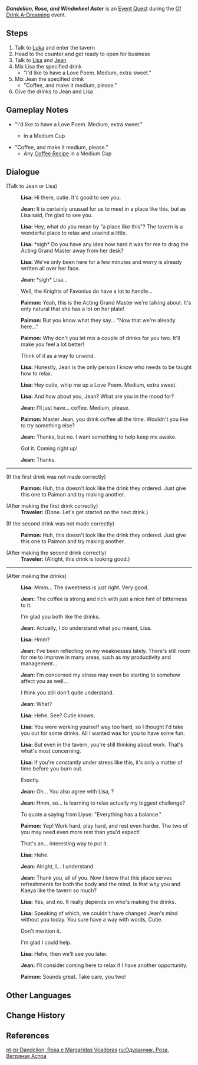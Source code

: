 {{Quest Infobox
|id            = 70506
|image         = Event Quest Dandelion Rose and Windwheel Aster.png
|type          = World
|region        = Mondstadt
|area          = Starfell Valley
|subarea       = Mondstadt City
|event_name    = Of Drink A-Dreaming
|requirement   = Complete [[When They Take Off Their Armor]] and [[Fine Wine From Yesterday]]
|startLocation = [[City of Mondstadt]], [[Mondstadt]]
|next          = 
|rewards       = Primogem*60;Mora*40,000
|otherRewards  = 
|characters    = Jean; Lisa; Paimon; Traveler
|voiced        = yes
}}
'''''Dandelion, Rose, and Windwheel Aster''''' is an [[Event Quest]] during the [[Of Drink A-Dreaming]] event.

==Steps==
# Talk to [[Luka]] and enter the tavern
# Head to the counter and get ready to open for business
# Talk to [[Lisa]] and [[Jean]]
# Mix Lisa the specified drink
#* "I'd like to have a Love Poem. Medium, extra sweet."
# Mix Jean the specified drink
#* "Coffee, and make it medium, please."
# Give the drinks to Jean and Lisa

==Gameplay Notes==
* "I'd like to have a Love Poem. Medium, extra sweet."
** {{Ingredient|Tea|1}}{{Ingredient|Milk|1<!--exactly-->}}{{Ingredient|Caramel|2+}} in a Medium Cup
* "Coffee, and make it medium, please."
** Any [[Of Drink A-Dreaming#Coffee Recipes|Coffee Recipe]]<!--base recipe--> in a Medium Cup

==Dialogue==
{{Quest Description|"What on earth happened that Acting Grand Master Jean is going to the tavern?"<br>"Calm down, it's the Acting Grand Master we're talking about. Besides, she wouldn't be there if something bad were really going on."}}
{{Dialogue Start}}
:{{Black Screen|Another familiar face has arrived at the tavern.}}
;(Talk to Jean or Lisa)
:{{A|vo eqtj004 1 lisa 01.ogg}} '''Lisa:''' Hi there, cutie. It's good to see you.
:{{A|vo eqtj004 1 qin 01.ogg}} '''Jean:''' It is certainly unusual for us to meet in a place like this, but as Lisa said, I'm glad to see you.
:{{A|vo eqtj004 1 lisa 02.ogg}} '''Lisa:''' Hey, what do you mean by "a place like this"? The tavern is a wonderful place to relax and unwind a little.
:{{A|vo eqtj004 1 lisa 03.ogg}} '''Lisa:''' *sigh* Do you have any idea how hard it was for me to drag the Acting Grand Master away from her desk?
:{{A|vo eqtj004 1 lisa 04.ogg}} '''Lisa:''' We've only been here for a few minutes and worry is already written all over her face.
:{{A|vo eqtj004 1 qin 02.ogg}} '''Jean:''' *sigh* Lisa...
:{{DIcon}} Well, the Knights of Favonius do have a lot to handle...
:{{A|vo eqtj004 1 paimon 01.ogg}} '''Paimon:''' Yeah, this is the Acting Grand Master we're talking about. It's only natural that she has a lot on her plate!
:{{A|vo eqtj004 1 paimon 02.ogg}} '''Paimon:''' But you know what they say... "Now that we're already here..."
:{{A|vo eqtj004 1 paimon 03a.ogg}} {{A|vo eqtj004 1 paimon 03b.ogg}} '''Paimon:''' Why don't you let {{MC|him|her|mc=1}} mix a couple of drinks for you two. It'll make you feel a lot better!
:{{DIcon}} Think of it as a way to unwind.
:{{A|vo eqtj004 1 lisa 05.ogg}} '''Lisa:''' Honestly, Jean is the only person I know who needs to be taught how to relax.
:{{A|vo eqtj004 1 lisa 06.ogg}} '''Lisa:''' Hey cutie, whip me up a Love Poem. Medium, extra sweet.
:{{A|vo eqtj004 1 lisa 07.ogg}} '''Lisa:''' And how about you, Jean? What are you in the mood for?
:{{A|vo eqtj004 1 qin 03.ogg}} '''Jean:''' I'll just have... coffee. Medium, please.
:{{A|vo eqtj004 1 paimon 04.ogg}} '''Paimon:''' Master Jean, you drink coffee all the time. Wouldn't you like to try something else?
:{{A|vo eqtj004 1 qin 04.ogg}} '''Jean:''' Thanks, but no. I want something to help keep me awake.
:{{DIcon}} Got it. Coming right up!
:{{A|vo eqtj004 1 qin 05.ogg}} '''Jean:''' Thanks.
----
;(If the first drink was not made correctly)
:{{A|Vo eqtj002 3 paimon 01.ogg}} '''Paimon:''' Huh, this doesn't look like the drink they ordered. Just give this one to Paimon and try making another.

;(After making the first drink correctly)
:'''Traveler:''' (Done. Let's get started on the next drink.)

;(If the second drink was not made correctly)
:{{A|Vo eqtj002 3 paimon 01.ogg}} '''Paimon:''' Huh, this doesn't look like the drink they ordered. Just give this one to Paimon and try making another.

;(After making the second drink correctly)
:'''Traveler:''' (Alright, this drink is looking good.)
----
;(After making the drinks)
:{{A|vo eqtj004 2 lisa 01.ogg}} '''Lisa:''' Mmm... The sweetness is just right. Very good.
:{{A|vo eqtj004 2 qin 01.ogg}} '''Jean:''' The coffee is strong and rich with just a nice hint of bitterness to it.
:{{DIcon}} I'm glad you both like the drinks.
:{{A|vo eqtj004 2 qin 02.ogg}} '''Jean:''' Actually, I do understand what you meant, Lisa.
:{{A|vo eqtj004 2 lisa 02.ogg}} '''Lisa:''' Hmm?
:{{A|vo eqtj004 2 qin 03.ogg}} '''Jean:''' I've been reflecting on my weaknesses lately. There's still room for me to improve in many areas, such as my productivity and management...
:{{A|vo eqtj004 2 qin 04.ogg}} '''Jean:''' I'm concerned my stress may even be starting to somehow affect you as well...
:{{DIcon}} I think you still don't quite understand.
:{{A|vo eqtj004 2 qin 05.ogg}} '''Jean:''' What?
:{{A|vo eqtj004 2 lisa 03.ogg}} '''Lisa:''' Hehe. See? Cutie knows.
:{{A|vo eqtj004 2 lisa 04.ogg}} '''Lisa:''' You were working yourself way too hard, so I thought I'd take you out for some drinks. All I wanted was for you to have some fun.
:{{A|vo eqtj004 2 lisa 05.ogg}} '''Lisa:''' But even in the tavern, you're still thinking about work. That's what's most concerning.
:{{A|vo eqtj004 2 lisa 06.ogg}} '''Lisa:''' If you're constantly under stress like this, it's only a matter of time before you burn out.
:{{DIcon}} Exactly.
:{{A|vo eqtj004 2 qin 06.ogg}} '''Jean:''' Oh... You also agree with Lisa, {{Traveler}}?
:{{A|vo eqtj004 2 qin 07.ogg}} '''Jean:''' Hmm, so... is learning to relax actually my biggest challenge?
:{{DIcon}} To quote a saying from Liyue: "Everything has a balance."
:{{A|vo eqtj004 2 paimon 01.ogg}} '''Paimon:''' Yep! Work hard, play hard, and rest even harder. The two of you may need even more rest than you'd expect!
:{{DIcon}} That's an... interesting way to put it.
:{{A|vo eqtj004 2 lisa 07.ogg}} '''Lisa:''' Hehe.
:{{A|vo eqtj004 2 qin 08.ogg}} '''Jean:''' Alright, I... I understand.
:{{A|vo eqtj004 2 qin 09.ogg}} '''Jean:''' Thank you, all of you. Now I know that this place serves refreshments for both the body and the mind. Is that why you and Kaeya like the tavern so much?
:{{A|vo eqtj004 2 lisa 08.ogg}} '''Lisa:''' Yes, and no. It really depends on who's making the drinks.
:{{A|vo eqtj004 2 lisa 09.ogg}} '''Lisa:''' Speaking of which, we couldn't have changed Jean's mind without you today. You sure have a way with words, Cutie.
:{{DIcon}} Don't mention it.
:{{DIcon}} I'm glad I could help.
:{{A|vo eqtj004 2 lisa 10.ogg}} '''Lisa:''' Hehe, then we'll see you later.
:{{A|vo eqtj004 2 qin 10.ogg}} '''Jean:''' I'll consider coming here to relax if I have another opportunity.
:{{A|vo eqtj004 2 paimon 02.ogg}} '''Paimon:''' Sounds great. Take care, you two!
{{Dialogue End}}

==Other Languages==
{{Other Languages
|en      = Dandelion, Rose, and Windwheel Aster
|zhs     = 蒲公英、蔷薇、风车菊
|zhs_rm  = Púgōngyīng, Qiángwēi, Fēngchē-jú
|zht     = 蒲公英、薔薇、風車菊
|zht_rm  = Púgōngyīng, Qiángwéi, Fēngchē-jú
|zh_tl   = Dandelion, Rose, Windwheel Aster
|ja      = 蒲公英、薔薇、風車アスター
|ja_rm   = Tanpopo,<ref>{{Ref/VO|Jean|興味のあること…|ja}}</ref> Bara, Fuusha Asutaa<ref>{{Ref/Quest|Ode to Flower and Cloud|note=Japanese Voice-Over}}</ref>
|ja_tl   = Dandelion, Rose, Windwheel Aster
|ko      = 민들레, 장미, 풍차 국화
|ko_tl   = Dandelion, Rose, Windwheel Chrysanthemum
|es      = Dientes de león, rosas y margaritas voladoras
|es_tl   = Dandelions, Roses and Flying Daisies
|fr      = Pissenlit, rose et chrysanthème à aubes
|fr_tl   = Dandelion, Rose, and Vaned Chrysanthemum
|ru      = Одуванчик, роза, ветряная астра
|ru_tl   = Dandelion, Rose, Windmill Aster
|th      = Dandelion, Rose, Windwheel Aster
|vi      = {{tt|Bồ Công Anh|蒲公英}}, Tường Vi, {{tt|Cúc|菊}} Cánh Quạt
|vi_tl   = Dandelion, {{w|Lagerstroemia|Crape Myrtle}}, Propeller Chrysanthemum
|de      = Löwenzahn, Rose und Windmühlenaster
|de_tl   = Dandelion, Rose and Windmill Aster
|id      = Dandelion, Rose, dan Windwheel Aster
|id_tl   = Dandelion, Rose, and Windwheel Aster
|pt      = Dandelion, Rosa e Margaridas Voadoras
|pt_tl   = Dandelion, Rose, and Flying Daisies
}}

==Change History==
{{Change History|2.5}}

==References==
{{Reflist}}

[[pt-br:Dandelion, Rosa e Margaridas Voadoras]]
[[ru:Одуванчик, Роза, Ветряная Астра]]